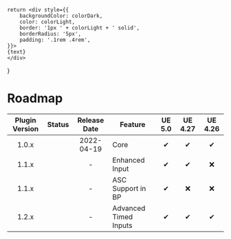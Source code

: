     return <div style={{
        backgroundColor: colorDark,
        color: colorLight,
        border: '1px ' + colorLight + ' solid',
        borderRadius: '5px',
        padding: '.1rem .4rem',
    }}>
    {text}
    </div>
}





# Roadmap

| Plugin Version |     Status     | Release Date | Feature               | UE 5.0 | UE 4.27 | UE 4.26 |
|:--------------:|:--------------:|:------------:|-----------------------|:------:|:-------:|:-------:|
|     1.0.x      |  <Released/>   |  2022-04-19  | Core                  |   ✔    |    ✔    |    ✔    |
|     1.1.x      | <InProgress/>  |      -       | Enhanced Input        |   ✔    |    ✔    |    ❌    |
|     1.1.x      |   <Planned/>   |      -       | ASC Support in BP     |   ✔    |    ❌    |    ❌    |
|     1.2.x      |   <Planned/>   |      -       | Advanced Timed Inputs |   ✔    |    ✔    |    ✔    |

